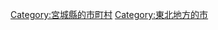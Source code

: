 {{Commonscat|Kesennuma, Miyagi‎}}
{{Catmore}}

{{DEFAULTSORT:Kesennuma-shi}}
[[Category:宮城縣的市町村|Category:宮城縣的市町村]]
[[Category:東北地方的市|Category:東北地方的市]]